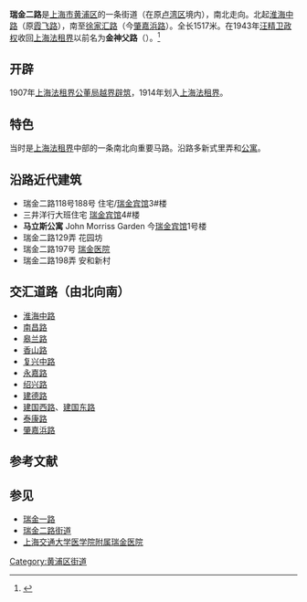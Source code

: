 '''瑞金二路'''是[[上海市|上海市]][[黄浦区|黄浦区]]的一条街道（在原[[卢湾区|卢湾区]]境内），南北走向。北起[[淮海路_(上海)|淮海中路]]（原[[霞飞路_(上海)|霞飞路]]），南至[[徐家汇路|徐家汇路]]（今[[肇嘉浜路|肇嘉浜路]]）。全长1517米。在1943年[[汪精卫政权|汪精卫政权]]收回[[上海法租界|上海法租界]]以前名为'''金神父路'''（{{lang-fr|'''Route Pere Robert'''}}）。<ref>{{Cite web|title=瑞金社区里的瑞金路 04－文化瑞金－晨报社区报-瑞金|url=http://newspaper.jfdaily.com/cb-rj/html/2013-08/07/content_1072720.htm|access-date=2021-11-09|date=2013-08-07|work=[[解放日报|解放日报]]|archive-url=https://web.archive.org/web/20140714150131/http://newspaper.jfdaily.com/cb-rj/html/2013-08/07/content_1072720.htm|archive-date=2014-07-14}}</ref>

== 开辟 ==
1907年[[上海法租界公董局|上海法租界公董局]][[上海公共租界越界筑路|越界辟筑]]，1914年划入[[上海法租界|上海法租界]]。

== 特色 ==
当时是[[上海法租界|上海法租界]]中部的一条南北向重要马路。沿路多新式里弄和[[公寓|公寓]]。

== 沿路近代建筑 ==
*瑞金二路118号188号  住宅/[[瑞金宾馆|瑞金宾馆]]3#楼
*三井洋行大班住宅  [[瑞金宾馆|瑞金宾馆]]4#楼
*'''马立斯公寓''' John Morriss Garden  今[[瑞金宾馆|瑞金宾馆]]1号楼
*瑞金二路129弄  花园坊
*瑞金二路197号  [[上海交通大学医学院附属瑞金医院|瑞金医院]]
*瑞金二路198弄  安和新村

== 交汇道路（由北向南） ==
*[[淮海中路|淮海中路]]
*[[南昌路|南昌路]]
*[[皋兰路|皋兰路]]
*[[香山路_(上海)|香山路]]
*[[复兴中路|复兴中路]]
*[[永嘉路|永嘉路]]
*[[绍兴路_(上海)|绍兴路]]
*[[建德路|建德路]]
*[[建国西路_(上海)|建国西路]]、[[建国东路|建国东路]]
*[[泰康路_(上海)|泰康路]]
*[[肇嘉浜路|肇嘉浜路]]

== 参考文献 ==
{{Reflist}}

== 参见 ==
* [[瑞金一路|瑞金一路]]
* [[瑞金二路街道|瑞金二路街道]]
* [[上海交通大学医学院附属瑞金医院|上海交通大学医学院附属瑞金医院]]
{{SH-stub}}
[[Category:黄浦区街道|Category:黄浦区街道]]